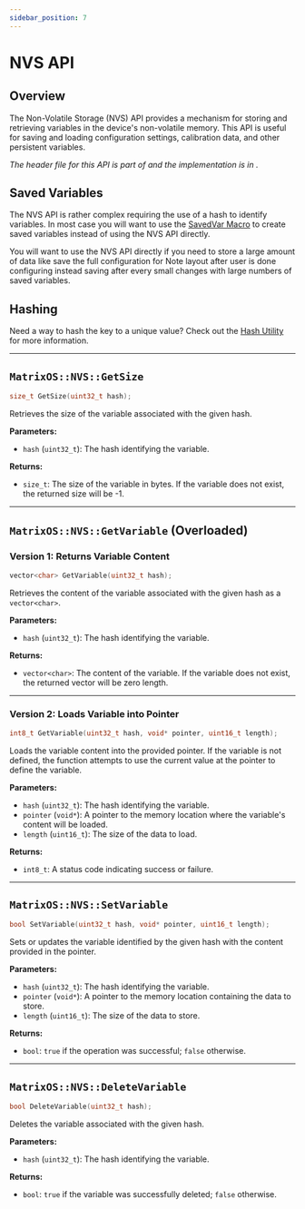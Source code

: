 ```yaml
---
sidebar_position: 7
---
```


# NVS API

## Overview
The Non-Volatile Storage (NVS) API provides a mechanism for storing and retrieving variables in the device's non-volatile memory. This API is useful for saving and loading configuration settings, calibration data, and other persistent variables.

*The header file for this API is part of <GithubLink path="os/MatrixOS.h"/> and the implementation is in <GithubLink path="os/system/NVS.cpp"/>.*

## Saved Variables
The NVS API is rather complex requiring the use of a hash to identify variables. In most case you will want to use the [SavedVar Macro](./Utilities/SavedVariable)  to create saved variables instead of using the NVS API directly.

You will want to use the NVS API directly if you need to store a large amount of data like save the full configuration for Note layout after user is done configuring instead saving after every small changes with large numbers of saved variables.

## Hashing 
Need a way to hash the key to a unique value? Check out the [Hash Utility](./Utilities/Hash) for more information.


---

## `MatrixOS::NVS::GetSize`
```cpp
size_t GetSize(uint32_t hash);
```

Retrieves the size of the variable associated with the given hash.

**Parameters:**
- `hash` (`uint32_t`): The hash identifying the variable.

**Returns:**
- `size_t`: The size of the variable in bytes. If the variable does not exist, the returned size will be -1.

---

## `MatrixOS::NVS::GetVariable` (Overloaded)

### Version 1: Returns Variable Content
```cpp
vector<char> GetVariable(uint32_t hash);
```

Retrieves the content of the variable associated with the given hash as a `vector<char>`.

**Parameters:**
- `hash` (`uint32_t`): The hash identifying the variable.

**Returns:**
- `vector<char>`: The content of the variable. If the variable does not exist, the returned vector will be zero length.

---

### Version 2: Loads Variable into Pointer
```cpp
int8_t GetVariable(uint32_t hash, void* pointer, uint16_t length);
```

Loads the variable content into the provided pointer. If the variable is not defined, the function attempts to use the current value at the pointer to define the variable.

**Parameters:**
- `hash` (`uint32_t`): The hash identifying the variable.
- `pointer` (`void*`): A pointer to the memory location where the variable's content will be loaded.
- `length` (`uint16_t`): The size of the data to load.

**Returns:**
- `int8_t`: A status code indicating success or failure.

---

## `MatrixOS::NVS::SetVariable`
```cpp
bool SetVariable(uint32_t hash, void* pointer, uint16_t length);
```

Sets or updates the variable identified by the given hash with the content provided in the pointer.

**Parameters:**
- `hash` (`uint32_t`): The hash identifying the variable.
- `pointer` (`void*`): A pointer to the memory location containing the data to store.
- `length` (`uint16_t`): The size of the data to store.

**Returns:**
- `bool`: `true` if the operation was successful; `false` otherwise.

---

## `MatrixOS::NVS::DeleteVariable`
```cpp
bool DeleteVariable(uint32_t hash);
```

Deletes the variable associated with the given hash.

**Parameters:**
- `hash` (`uint32_t`): The hash identifying the variable.

**Returns:**
- `bool`: `true` if the variable was successfully deleted; `false` otherwise.
```